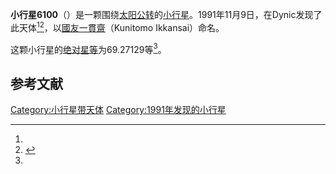 {{Infobox planet
| bgcolour = #FFFFC0
| name = 6100 Kunitomoikkansai
| symbol = 
| image = 
| caption = 
| discovery = yes
| discovery_ref = 
| discoverer = {{link-jp|杉江淳|杉江淳}}
| discovery_site = [[Dynic|Dynic]] 
| discovered = 1991年11月9日
| designations = yes
| mp_name = 
| named_after = 
| alt_names = 1991 VK4/ 1987 RB2 / 1987 SB16
| mp_category = [[主带小行星|主带小行星]]
| orbit_ref = <ref name="a">[http://ssd.jpl.nasa.gov/sbdb.cgi?sstr=6100 6100 Kunitomoikkansai] {{Wayback|url=http://ssd.jpl.nasa.gov/sbdb.cgi?sstr=6100 |date=20200820194924 }}，小行星數據庫瀏覽器（JPL Small-Body Database Browser）－[[美国国家航空航天局|美国国家航空航天局]]喷气推进实验室</ref>
| epoch = 2456400.5 (2013年4月18日更新)
| aphelion = {{convert|2.6441336|AU|km|3|abbr=on|lk=out}}
| perihelion = {{convert|2.0165564|AU|km|3|abbr=on}}
| semimajor = {{convert|2.3303450|AU|km|3|abbr=on}}
| eccentricity = 0.1346533
| period = 1299.357774 [[日|日]]<br />3.56[[儒略年|儒略年]]
| avg_speed = 
| inclination = 3.39701
| asc_node = 303.99615
| mean_anomaly = 
| arg_peri = 69.27129
| satellites = 
| physical_characteristics = yes
| dimensions = 
| mass = 
| density = 
| surface_grav = 
| escape_velocity = 
| sidereal_day = 
| axial_tilt = 
| pole_ecliptic_lat = 
| pole_ecliptic_lon = 
| albedo = 
| temperatures= 
| temp_name1 = 
| mean_temp_1 = 
| max_temp_1 = 
| temp_name2 = 
| max_temp_2 = 
| spectral_type = 
| abs_magnitude = 69.27129
}}

'''小行星6100'''（{{lang-en|6100 Kunitomoikkansai}}）是一颗围绕[[太阳|太阳]][[公转|公转]]的[[小行星|小行星]]。1991年11月9日，{{link-jp|杉江淳|杉江淳}}在Dynic发现了此天体<ref name="a" /><ref>{{cite news|title=小行星列表|url=http://cfa-www.harvard.edu/iau/lists/NumberedMPs.txt|accessdate=2013-07-08|newspaper=哈佛大学|archive-date=2008-05-17|archive-url=https://web.archive.org/web/20080517010638/http://cfa-www.harvard.edu/iau/lists/NumberedMPs.txt|dead-url=no}}</ref>，以[[國友一貫齋|國友一貫齋]]（Kunitomo Ikkansai）命名。

这颗小行星的[[绝对星等|绝对星等]]为69.27129等<ref name="a" />。

==参考文献==
{{reflist}}
{{Minor Planet Number|[[小行星6099|小行星6099]]|[[小行星6101|小行星6101]]}}

{{小天体}}

[[Category:小行星带天体|Category:小行星带天体]]
[[Category:1991年发现的小行星|Category:1991年发现的小行星]]

{{asteroid-stub}}